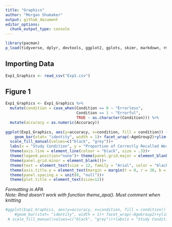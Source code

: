 ```yaml
---
title: "Graphics"
author: "Morgan Shumaker"
output: github_document
editor_options: 
  chunk_output_type: console
---
```

```r
library(pacman) 
p_load(tidyverse, dplyr, devtools, ggplot2, gplots, skimr, markdown, rmarkdown, broom, ggridges, readxl, BSDA, scales, ggthemes, readr, plotrix)
```

## Importing Data 
```r
Exp1_Graphics <- read_csv("Exp1.csv")
```

## Figure 1
```r
Exp1_Graphics <- Exp1_Graphics %>% 
  mutate(condition = case_when(Condition == 0 ~ "Errorless",
                               Condition == 1 ~ "Errorful",
                               TRUE ~ as.character(Condition))) %>% 
  mutate(accuracy = as.numeric(Accuracy))
  
ggplot(Exp1_Graphics, aes(y=accuracy, x=condition, fill = condition)) + 
    geom_bar(stat= "identity", width = 1)+ facet_wrap(~AgeGroup2)+ylim(0,1)+ theme_minimal()+
  scale_fill_manual(values=c("black", "grey"))+ 
  labs(x = "Study Condition", y = "Proportion of Correctly Recalled Words", title = "Final Test Performance for Younger and Older Adults")+
  theme(axis.line = element_line(colour = "black", size = .3))+
  theme(legend.position="none")+ theme(panel.grid.major = element_blank())+
  theme(panel.grid.minor = element_blank())+
  theme(text = element_text(size = 12, family = "Arial", color = "black"))+
  theme(axis.title.y = element_text(margin = margin(t = 0, r = 20, b = 0, l = 0)))+
  theme(panel.spacing.x = unit(0, "null"))+
  theme(plot.title = element_text(size=12))
```

*Formatting in APA*  
*Note: Rmd doesn't work with function theme_apa(). Must comment when knitting*
```r
#ggplot(Exp1_Graphics, aes(y=accuracy, x=condition, fill = condition)) + 
    #geom_bar(stat= "identity", width = 1)+ facet_wrap(~AgeGroup2)+ylim(0,1)+theme_apa(base_size = 12, base_family = "Arial")+
 # scale_fill_manual(values=c("black", "grey"))+labs(x = "Study Condition", y = "Proportion of Correctly Recalled Words", title = "Final Test Performance for Younger and Older Adults")+theme(legend.position="none")
```




